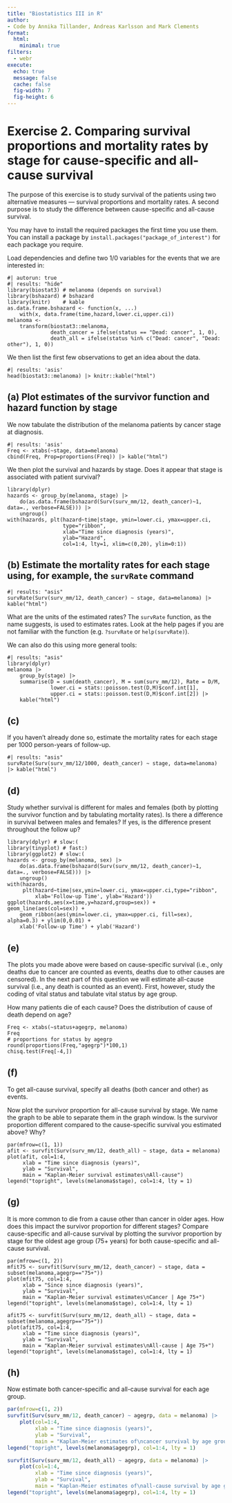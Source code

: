 ```yaml
---
title: "Biostatistics III in R"
author:
- Code by Annika Tillander, Andreas Karlsson and Mark Clements
format:
  html:
    minimal: true
filters:
  - webr
execute:
  echo: true
  message: false
  cache: false
  fig-width: 7
  fig-height: 6
---
```



# Exercise 2. Comparing survival proportions and mortality rates by stage for cause-specific and all-cause survival #
	
The purpose of this exercise is to study survival of the patients
using two alternative measures --- survival proportions and
mortality rates. A second purpose is to study the difference between
cause-specific and all-cause survival.

You may have to install the required packages the first time you use them. You can install a package by `install.packages("package_of_interest")` for each package you require.

Load dependencies and define two 1/0 variables for the events that we are interested in:

```webr-r
#| autorun: true
#| results: "hide"
library(biostat3) # melanoma (depends on survival)
library(bshazard) # bshazard
library(knitr)    # kable
as.data.frame.bshazard <- function(x, ...)
    with(x, data.frame(time,hazard,lower.ci,upper.ci))
melanoma <- 
    transform(biostat3::melanoma,
              death_cancer = ifelse(status == "Dead: cancer", 1, 0),
              death_all = ifelse(status %in% c("Dead: cancer", "Dead: other"), 1, 0))
```

We then list the first few observations to get an idea about the data.

```webr-r
#| results: 'asis'
head(biostat3::melanoma) |> knitr::kable("html")
```

## (a) Plot estimates of the survivor function and hazard function by stage ##

We now tabulate the distribution of the melanoma patients by cancer stage at diagnosis.

```webr-r
#| results: 'asis'
Freq <- xtabs(~stage, data=melanoma)
cbind(Freq, Prop=proportions(Freq)) |> kable("html")
```

We then plot the survival and hazards by stage. Does it appear that stage is associated with patient survival?

```webr-r
library(dplyr)
hazards <- group_by(melanoma, stage) |> 
    do(as.data.frame(bshazard(Surv(surv_mm/12, death_cancer)~1, data=., verbose=FALSE))) |>
    ungroup()
with(hazards, plt(hazard~time|stage, ymin=lower.ci, ymax=upper.ci,
                  type="ribbon",
                  xlab="Time since diagnosis (years)",
                  ylab="Hazard",
                  col=1:4, lty=1, xlim=c(0,20), ylim=0:1))
```


## (b) Estimate the mortality rates for each stage using, for example, the `survRate` command ##

```webr-r
#| results: "asis"
survRate(Surv(surv_mm/12, death_cancer) ~ stage, data=melanoma) |> kable("html")
```

What are the units of the estimated rates? The `survRate` function, as the name suggests, is used to estimates rates. Look at the help pages if you are not familiar with the function (e.g. `?survRate` or `help(survRate)`).


We can also do this using more general tools:

```webr-r
#| results: "asis"
library(dplyr)
melanoma |>
    group_by(stage) |>
    summarise(D = sum(death_cancer), M = sum(surv_mm/12), Rate = D/M,
              lower.ci = stats::poisson.test(D,M)$conf.int[1],
              upper.ci = stats::poisson.test(D,M)$conf.int[2]) |>
    kable("html")
```

## (c) ##
If you haven’t already done so, estimate the mortality rates for each stage per 1000 person-years of follow-up.

```webr-r
#| results: "asis"
survRate(Surv(surv_mm/12/1000, death_cancer) ~ stage, data=melanoma) |> kable("html")
```

## (d) ##

Study whether survival is different for males and females (both by plotting the survivor function and by tabulating mortality rates). Is there a difference in survival between males and females? If yes, is the difference present throughout the follow up?

```webr-r
library(dplyr) # slow:(
library(tinyplot) # fast:)
library(ggplot2) # slow:(
hazards <- group_by(melanoma, sex) |>
    do(as.data.frame(bshazard(Surv(surv_mm/12, death_cancer)~1, data=., verbose=FALSE))) |>
    ungroup()
with(hazards,
     plt(hazard~time|sex,ymin=lower.ci, ymax=upper.ci,type="ribbon",
         xlab='Follow-up Time', ylab='Hazard'))
ggplot(hazards,aes(x=time,y=hazard,group=sex)) + geom_line(aes(col=sex)) +
    geom_ribbon(aes(ymin=lower.ci, ymax=upper.ci, fill=sex), alpha=0.3) + ylim(0,0.01) +
    xlab('Follow-up Time') + ylab('Hazard')
```

## (e) ##

The plots you made above were based on cause-specific survival
(i.e., only deaths due to cancer are counted as events, deaths
due to other causes are censored). In the next part of this
question we will estimate all-cause survival (i.e., any death is
counted as an event). First, however, study the coding of vital
status and tabulate vital status by age group.

How many patients die of each cause? Does the distribution of
cause of death depend on age?


```webr-r
Freq <- xtabs(~status+agegrp, melanoma)
Freq
# proportions for status by agegrp
round(proportions(Freq,"agegrp")*100,1)
chisq.test(Freq[-4,])
```

## (f) ##

To get all-cause survival, specify all deaths (both cancer
and other) as events.

Now plot the survivor proportion for all-cause survival
by stage. We name the graph to be able to separate them in the
graph window. Is the survivor proportion different compared to
the cause-specific survival you estimated above? Why?

```webr-r
par(mfrow=c(1, 1))
afit <- survfit(Surv(surv_mm/12, death_all) ~ stage, data = melanoma)
plot(afit, col=1:4,
     xlab = "Time since diagnosis (years)",
     ylab = "Survival",
     main = "Kaplan-Meier survival estimates\nAll-cause")
legend("topright", levels(melanoma$stage), col=1:4, lty = 1)
```

## (g) ##

It is more common to die from a cause other than cancer in
older ages. How does this impact the survivor proportion for
different stages? Compare cause-specific and all-cause survival
by plotting the survivor proportion by stage for the oldest age
group (75+ years) for both cause-specific and
all-cause survival.

```webr-r
par(mfrow=c(1, 2))
mfit75 <- survfit(Surv(surv_mm/12, death_cancer) ~ stage, data = subset(melanoma,agegrp=="75+"))
plot(mfit75, col=1:4,
     xlab = "Since since diagnosis (years)",
     ylab = "Survival",
     main = "Kaplan-Meier survival estimates\nCancer | Age 75+")
legend("topright", levels(melanoma$stage), col=1:4, lty = 1)

afit75 <- survfit(Surv(surv_mm/12, death_all) ~ stage, data = subset(melanoma,agegrp=="75+"))
plot(afit75, col=1:4,
     xlab = "Time since diagnosis (years)",
     ylab = "Survival",
     main = "Kaplan-Meier survival estimates\nAll-cause | Age 75+")
legend("topright", levels(melanoma$stage), col=1:4, lty = 1)
```

## (h) ##

Now estimate both cancer-specific and all-cause survival for
        each age group.


```r
par(mfrow=c(1, 2))
survfit(Surv(surv_mm/12, death_cancer) ~ agegrp, data = melanoma) |>
	plot(col=1:4,
         xlab = "Time since diagnosis (years)",
         ylab = "Survival",
         main = "Kaplan-Meier estimates of\ncancer survival by age group")
legend("topright", levels(melanoma$agegrp), col=1:4, lty = 1)

survfit(Surv(surv_mm/12, death_all) ~ agegrp, data = melanoma) |>
    plot(col=1:4,
         xlab = "Time since diagnosis (years)",
         ylab = "Survival",
         main = "Kaplan-Meier estimates of\nall-cause survival by age group")
legend("topright", levels(melanoma$agegrp), col=1:4, lty = 1)
```
